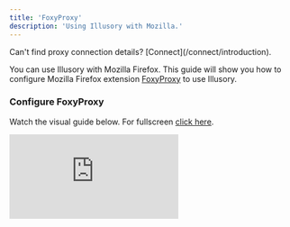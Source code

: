 ```yaml
---
title: 'FoxyProxy'
description: 'Using Illusory with Mozilla.'
---
```


<Warning>
    Can't find proxy connection details? [Connect](/connect/introduction).
</Warning>

You can use Illusory with Mozilla Firefox. This guide will show you how to configure Mozilla Firefox extension [FoxyProxy](https://addons.mozilla.org/en-US/firefox/addon/foxyproxy-standard/) to use Illusory.

### Configure FoxyProxy

Watch the visual guide below. For fullscreen [click here](https://app.arcade.software/share/jMLjWHw3Hw3KaBYCz7yk).

<div style={{
  position: 'relative',
  paddingBottom: 'calc(66% + 41px)',
  height: '0'
  }}>
<iframe
  src="https://demo.arcade.software/jMLjWHw3Hw3KaBYCz7yk?embed"
  title="Congifure FoxyProxy"
  frameborder="0"
  loading="lazy"
  allowfullscreen
  webkitallowfullscreen
  mozallowfullscreen
  style={{
    background: '#000000',
    width: '100%',
    height: '100%',
    position: 'absolute',
    top: '0',
    left: '0',
    colorScheme: 'none'
  }}></iframe>
</div>
